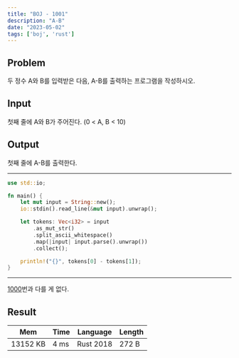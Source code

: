 ```yaml
---
title: "BOJ - 1001"
description: "A-B"
date: "2023-05-02"
tags: ['boj', 'rust']
---
```

## Problem
두 정수 A와 B를 입력받은 다음, A-B를 출력하는 프로그램을 작성하시오.

## Input
첫째 줄에 A와 B가 주어진다. (0 < A, B < 10)

## Output
첫째 줄에 A-B를 출력한다.

---
```rust
use std::io;

fn main() {
    let mut input = String::new();
    io::stdin().read_line(&mut input).unwrap();

    let tokens: Vec<i32> = input
        .as_mut_str()
        .split_ascii_whitespace()
        .map(|input| input.parse().unwrap())
        .collect();

    println!("{}", tokens[0] - tokens[1]);
}
```
---
[1000](./boj-1000)번과 다를 게 없다.


## Result
| Mem      | Time | Language  | Length |
|----------|------|-----------|--------|
| 13152 KB | 4 ms | Rust 2018 | 272 B  |
